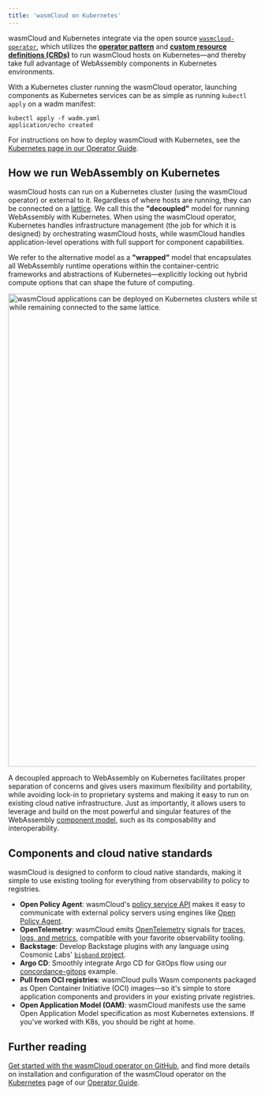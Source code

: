 ```yaml
---
title: 'wasmCloud on Kubernetes'
---
```



wasmCloud and Kubernetes integrate via the open source [`wasmcloud-operator`](https://github.com/wasmCloud/wasmcloud-operator), which utilizes the [**operator pattern**](https://kubernetes.io/docs/concepts/extend-kubernetes/operator/) and [**custom resource definitions (CRDs)**](https://kubernetes.io/docs/concepts/extend-kubernetes/api-extension/custom-resources/) to run wasmCloud hosts on Kubernetes&mdash;and thereby take full advantage of WebAssembly components in Kubernetes environments.

With a Kubernetes cluster running the wasmCloud operator, launching components as Kubernetes services can be as simple as running `kubectl apply` on a wadm manifest:

```shell
kubectl apply -f wadm.yaml
application/echo created
```

For instructions on how to deploy wasmCloud with Kubernetes, see the [Kubernetes page in our Operator Guide](/docs/deployment/k8s/).

## How we run WebAssembly on Kubernetes

wasmCloud hosts can run on a Kubernetes cluster (using the wasmCloud operator) or external to it. Regardless of where hosts are running, they can be connected on a [lattice](/docs/concepts/lattice). We call this the **"decoupled"** model for running WebAssembly with Kubernetes. When using the wasmCloud operator, Kubernetes handles infrastructure management (the job for which it is designed) by orchestrating wasmCloud hosts, while wasmCloud handles application-level operations with full support for component capabilities.

We refer to the alternative model as a **"wrapped"** model that encapsulates all WebAssembly runtime operations within the container-centric frameworks and abstractions of Kubernetes&mdash;explicitly locking out hybrid compute options that can shape the future of computing.

<img
  src={wasmcloudDistributedApplications}
  width="958"
  alt="wasmCloud applications can be deployed on Kubernetes clusters while still retaining all the benefits of more distributed architectures, all while remaining connected to the same lattice."
/>

A decoupled approach to WebAssembly on Kubernetes facilitates proper separation of concerns and gives users maximum flexibility and portability, while avoiding lock-in to proprietary systems and making it easy to run on existing cloud native infrastructure. Just as importantly, it allows users to leverage and build on the most powerful and singular features of the WebAssembly [component model](https://wasmcloud.com/docs/concepts/components), such as its composability and interoperability.

## Components and cloud native standards

wasmCloud is designed to conform to cloud native standards, making it simple to use existing tooling for everything from observability to policy to registries.

- **Open Policy Agent**: wasmCloud's [policy service API](https://wasmcloud.com/docs/deployment/security/policy-service) makes it easy to communicate with external policy servers using engines like [Open Policy Agent](https://www.openpolicyagent.org/).
- **OpenTelemetry**: wasmCloud emits [OpenTelemetry](https://opentelemetry.io/) signals for [traces, logs, and metrics](https://wasmcloud.com/docs/deployment/observability/observability-with-opentelemetry), compatible with your favorite observability tooling.
- **Backstage**: Develop Backstage plugins with any language using Cosmonic Labs' [`bigband` project](https://github.com/cosmonic-labs/backstage-bigband).
- **Argo CD**: Smoothly integrate Argo CD for GitOps flow using our [concordance-gitops](https://github.com/cosmonic/concordance-gitops) example.
- **Pull from OCI registries**: wasmCloud pulls Wasm components packaged as Open Container Initiative (OCI) images&mdash;so it's simple to store application components and providers in your existing private registries.
- **Open Application Model (OAM)**: wasmCloud manifests use the same Open Application Model specification as most Kubernetes extensions. If you've worked with K8s, you should be right at home.

## Further reading

[Get started with the wasmCloud operator on GitHub](https://github.com/wasmCloud/wasmcloud-operator), and find more details on installation and configuration of the wasmCloud operator on the [Kubernetes](/docs/deployment/k8s/) page of our [Operator Guide](/docs/category/operator-guide).
